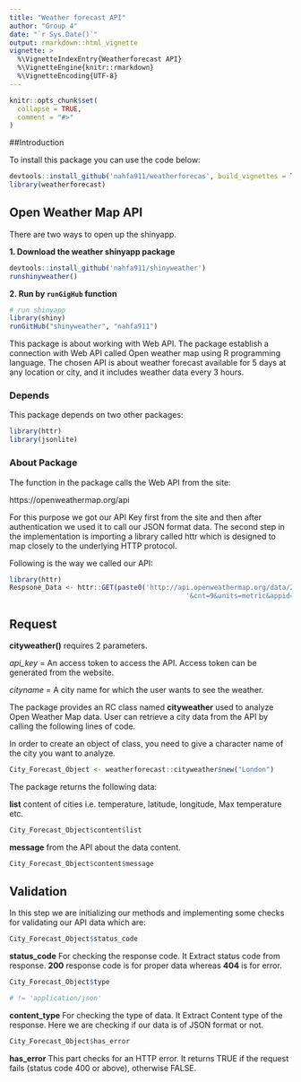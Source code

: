 ```yaml
---
title: "Weather forecast API"
author: "Group 4"
date: "`r Sys.Date()`"
output: rmarkdown::html_vignette
vignette: >
  %\VignetteIndexEntry{Weatherforecast API}
  %\VignetteEngine{knitr::rmarkdown}
  %\VignetteEncoding{UTF-8}
---
```


```r
knitr::opts_chunk$set(
  collapse = TRUE,
  comment = "#>"
)
```

##Introduction

To install this package you can use the code below:

```r
devtools::install_github('nahfa911/weatherforecas', build_vignettes = TRUE)
library(weatherforecast)
```

## Open Weather Map API
There are two ways to open up the shinyapp.

**1. Download the weather shinyapp package**
```r
devtools::install_github('nahfa911/shinyweather')
runshinyweather()
```

**2. Run by `runGigHub` function**
```r
# run shinyapp
library(shiny)
runGitHub("shinyweather", "nahfa911")
```

This package is about working with Web API. The package establish a connection with Web API called Open weather map using R programming language. 
The chosen API is about weather forecast available for 5 days at any location or city, and it includes weather data every 3 hours.

### Depends

This package depends on two other packages:

```r
library(httr)
library(jsonlite)

```

### About Package

The function in the package calls the Web API from the site:

https://openweathermap.org/api

For this purpose we got our API Key first from the site and then after authentication we used it to call our JSON format data. 
The second step in the implementation is importing a library called httr which is designed to map closely to the underlying HTTP protocol.

Following is the way we called our API:

```r
library(httr)
Respsone_Data <- httr::GET(paste0('http://api.openweathermap.org/data/2.5/forecast?q=',Cityname,
                                            '&cnt=9&units=metric&appid=', key))
```

## Request

**cityweather()** requires 2 parameters.

*api_key* = An access token to access the API. Access token can be generated from the website.

*cityname* = A city name for which the user wants to see the weather.

The package provides an RC class named **cityweather** used to analyze Open Weather Map data. User can retrieve a city data from the API by calling the following lines of code.

In order to create an object of class, you need to give a character name of the city you want to analyze. 

```r
City_Forecast_Object <- weatherforecast::cityweather$new("London")

```

 The package returns the following data:

**list** content of cities i.e. temperature, latitude, longitude, Max temperature etc.
```r
City_Forecast_Object$content$list

```

**message** from the API about the data content.
```r
City_Forecast_Object$content$message

```


## Validation 

In this step we are initializing our methods and implementing some checks for validating our API data which are:

```r
City_Forecast_Object$status_code

```

**status_code** For checking the response code. It Extract status code from response. **200** response code is for proper data whereas **404** is for error.

```r
City_Forecast_Object$type 

# != 'application/json'
```

**content_type** For checking the type of data. It Extract Content type of the response. Here we are checking if our data is of JSON format or not.

```r
City_Forecast_Object$has_error

```

**has_error** This part checks for an HTTP error. It returns TRUE if the request fails (status code 400 or above), otherwise FALSE.
